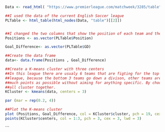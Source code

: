 ```r
Data <- read_html( "https://www.premierleague.com/matchweek/3285/table")

##I used the data of the current English Soccer league
PLTable <- html_table(html_nodes(Data, "table")[[2]])


##I changed the two columns that show the position of each team and their goal difference to vectors
Positions <- as.vector(PLTable$Position)

Goal_Difference<- as.vector(PLTable$GD)

##Create the data frame
data<- data.frame(Positions , Goal_Difference)

##Create a K-means cluster with three centers
##In this league there are usualy 6 teams that are figting for the top spot and 4 to 5 teams fighting to stay in the..
##league, because the bottom 3 teams go down a divison, other teams are just in the middle and trying to get as.. 
##much points as possible without aiming for anything specific. By choosing 3 centers we can see those groups.. 
##all cluster together.
KCluster <- kmeans(data, centers = 3)

par (mar = rep(0.2, 4))

##Plot the K-means cluster
plot (Positions, Goal_Difference, col = KCluster$cluster, pch = 19, cex = 2)
points(KCluster$centers, col = 1:3, pch = 3, cex = 3, lwd = 3)

```
```

